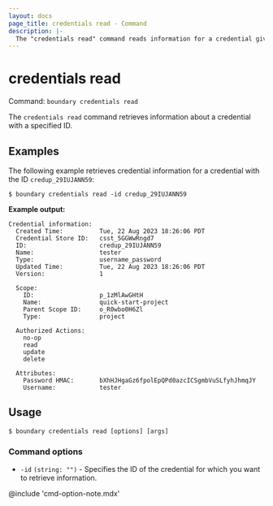 ```yaml
---
layout: docs
page_title: credentials read - Command
description: |-
  The "credentials read" command reads information for a credential given its ID.
---
```


# credentials read

Command: `boundary credentials read`

The `credentials read` command retrieves information about a credential with a specified ID.

## Examples

The following example retrieves credential information for a credential with the ID `credup_29IUJANN59`:

```shell-session
$ boundary credentials read -id credup_29IUJANN59
```

**Example output:**

<CodeBlockConfig hideClipboard>

```plaintext
Credential information:
  Created Time:          Tue, 22 Aug 2023 18:26:06 PDT
  Credential Store ID:   csst_5GGWwRngd7
  ID:                    credup_29IUJANN59
  Name:                  tester
  Type:                  username_password
  Updated Time:          Tue, 22 Aug 2023 18:26:06 PDT
  Version:               1

  Scope:
    ID:                  p_1zMlAwGHtH
    Name:                quick-start-project
    Parent Scope ID:     o_R0wbo0H6Zl
    Type:                project

  Authorized Actions:
    no-op
    read
    update
    delete

  Attributes:
    Password HMAC:       bXhHJHgaGz6fpolEpQPd0azcICSgmbVuSLfyhJhmqJY
    Username:            tester
```

</CodeBlockConfig>

## Usage

<CodeBlockConfig hideClipboard>

```shell-session
$ boundary credentials read [options] [args]
```

</CodeBlockConfig>


### Command options

- `-id` `(string: "")` - Specifies the ID of the credential for which you want to retrieve information.

@include 'cmd-option-note.mdx'
